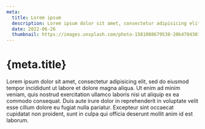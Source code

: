 ```yaml
---
meta:
  title: Lorem ipsum
  description: Lorem ipsum dolor sit amet, consectetur adipisicing elit
  date: 2022-06-26
  thumbnail: https://images.unsplash.com/photo-1581088679538-20b470430162?ixlib=rb-1.2.1&ixid=MnwxMjA3fDB8MHxzZWFyY2h8Mjd8fHRyb3BpY2FsfGVufDB8fDB8fA%3D%3D&auto=format&fit=crop&w=800&q=60
---
```


# {meta.title}

Lorem ipsum dolor sit amet, consectetur adipisicing elit, sed do eiusmod tempor incididunt ut labore et dolore magna aliqua. Ut enim ad minim veniam, quis nostrud exercitation ullamco laboris nisi ut aliquip ex ea commodo consequat. Duis aute irure dolor in reprehenderit in voluptate velit esse cillum dolore eu fugiat nulla pariatur. Excepteur sint occaecat cupidatat non proident, sunt in culpa qui officia deserunt mollit anim id est laborum.
